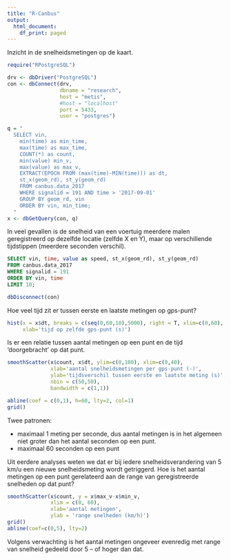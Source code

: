 ```yaml
---
title: "R-Canbus"
output:
  html_document:
    df_print: paged
---
```


Inzicht in de snelheidsmetingen op de kaart. 

```r
require("RPostgreSQL")

drv <- dbDriver("PostgreSQL")
con <- dbConnect(drv, 
                 dbname = "research",
                 host = "metis",
                 #host = "localhost"
                 port = 5433,
                 user = "postgres")

q = "
  SELECT vin, 
    min(time) as min_time, 
    max(time) as max_time, 
    COUNT(*) as count, 
    min(value) min_v, 
    max(value) as max_v, 
    EXTRACT(EPOCH FROM (max(time)-MIN(time))) as dt, 
    st_x(geom_rd), st_y(geom_rd) 
    FROM canbus.data_2017
    WHERE signalid = 191 AND time > '2017-09-01'
    GROUP BY geom_rd, vin
    ORDER BY vin, min_time;
  "
x <- dbGetQuery(con, q)
```

In veel gevallen is de snelheid van een voertuig meerdere malen geregistreerd op dezelfde locatie (zelfde X en Y), maar op verschillende tijdstippen (meerdere seconden verschil).

```sql
SELECT vin, time, value as speed, st_x(geom_rd), st_y(geom_rd)
FROM canbus.data_2017
WHERE signalid = 191
ORDER BY vin, time 
LIMIT 10;
```


```r
dbDisconnect(con)
```

Hoe veel tijd zit er tussen eerste en laatste metingen op gps-punt? 
```r
hist(x = x$dt, breaks = c(seq(0,60,10),5000), right = T, xlim=c(0,60), freq = F, las=1,
     xlab='tijd op zelfde gps-punt (s)')
```

Is er een relatie tussen aantal metingen op een punt en de tijd 'doorgebracht' op dat punt.
```r
smoothScatter(x$count, x$dt, ylim=c(0,100), xlim=c(0,40),
              xlab='aantal snelheidsmetingen per gps-punt (-)',
              ylab='tijdsverschil tussen eerste en laatste meting (s)',
              nbin = c(50,50),
              bandwidth = c(1,1))

abline(coef = c(0,1), h=60, lty=2, col=1)
grid()
```

Twee patronen: 

* maximaal 1 meting per seconde, dus aantal metingen is in het algemeen niet groter dan het aantal seconden op een punt.
* maximaal 60 seconden op een punt

Uit eerdere analyses weten we dat er bij iedere snelheidsverandering van 5 km/u een nieuwe snelheidsmeting wordt getriggerd. Hoe is het aantal metingen op een punt gerelateerd aan de range van geregistreerde snelheden op dat punt?

```r
smoothScatter(x$count, y = x$max_v-x$min_v, 
              xlim = c(0, 60),
              xlab='aantal metingen', 
              ylab = 'range snelheden (km/h)')
grid()
abline(coef=c(0,5), lty=2)
```

Volgens verwachting is het aantal metingen ongeveer evenredig met range van snelheid gedeeld door 5 -- of hoger dan dat. 